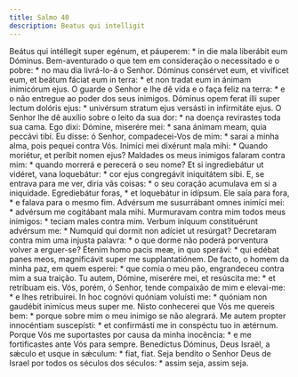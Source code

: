 ```yaml
---
title: Salmo 40
description: Beatus qui intelligit
---
```


<div class="side-by-side not-content">
  <span class="text-justify">
    Beátus qui intéllegit super egénum, et páuperem: * in die mala liberábit eum
    Dóminus.
  </span>
  <span class="text-justify">
    Bem-aventurado o que tem em consideração o necessitado e o pobre: * no mau
    dia livrá-lo-á o Senhor.
  </span>
  <span class="text-justify">
    Dóminus consérvet eum, et vivíficet eum, et beátum fáciat eum in terra: * et
    non tradat eum in ánimam inimicórum ejus.
  </span>
  <span class="text-justify">
    O guarde o Senhor e lhe dê vida e o faça feliz na terra: * e o não entregue
    ao poder dos seus inimigos.
  </span>
  <span class="text-justify">
    Dóminus opem ferat illi super lectum dolóris ejus: * univérsum stratum ejus
    versásti in infirmitáte ejus.
  </span>
  <span class="text-justify">
    O Senhor lhe dê auxílio sobre o leito da sua dor: * na doença revirastes
    toda sua cama.
  </span>
  <span class="text-justify">
    Ego dixi: Dómine, miserére mei: * sana ánimam meam, quia peccávi tibi.
  </span>
  <span class="text-justify">
    Eu disse: ó Senhor, compadecei-Vos de mim: * sarai a minha alma, pois pequei
    contra Vós.
  </span>
  <span class="text-justify">
    Inimíci mei dixérunt mala mihi: * Quando moriétur, et períbit nomen ejus?
  </span>
  <span class="text-justify">
    Maldades os meus inimigos falaram contra mim: * quando morrerá e perecerá o
    seu nome?
  </span>
  <span class="text-justify">
    Et si ingrediebátur ut vidéret, vana loquebátur: * cor ejus congregávit
    iniquitátem sibi.
  </span>
  <span class="text-justify">
    E, se entrava para me ver, diria vãs coisas: * o seu coração acumulava em si
    a iniquidade.
  </span>
  <span class="text-justify">
    Egrediebátur foras, * et loquebátur in idípsum.
  </span>
  <span class="text-justify">
    Ele saía para fora, * e falava para o mesmo fim.
  </span>
  <span class="text-justify">
    Advérsum me susurrábant omnes inimíci mei: * advérsum me cogitábant mala
    mihi.
  </span>
  <span class="text-justify">
    Murmuravam contra mim todos meus inimigos: * teciam males contra mim.
  </span>
  <span class="text-justify">
    Verbum iníquum constituérunt advérsum me: * Numquid qui dormit non adíciet
    ut resúrgat?
  </span>
  <span class="text-justify">
    Decretaram contra mim uma injusta palavra: * o que dorme não poderá
    porventura volver a erguer-se?
  </span>
  <span class="text-justify">
    Étenim homo pacis meæ, in quo sperávi: * qui edébat panes meos, magnificávit
    super me supplantatiónem.
  </span>
  <span class="text-justify">
    De facto, o homem da minha paz, em quem esperei: * que comia o meu pão,
    engrandeceu contra mim a sua traição.
  </span>
  <span class="text-justify">
    Tu autem, Dómine, miserére mei, et resúscita me: * et retríbuam eis.
  </span>
  <span class="text-justify">
    Vós, porém, ó Senhor, tende compaixão de mim e elevai-me: * e lhes
    retribuirei.
  </span>
  <span class="text-justify">
    In hoc cognóvi quóniam voluísti me: * quóniam non gaudébit inimícus meus
    super me.
  </span>
  <span class="text-justify">
    Nisto conhecerei que Vós me quereis bem: * porque sobre mim o meu inimigo se
    não alegrará.
  </span>
  <span class="text-justify">
    Me autem propter innocéntiam suscepísti: * et confirmásti me in conspéctu
    tuo in ætérnum.
  </span>
  <span class="text-justify">
    Porque Vós me suportastes por causa da minha inocência: * e me fortificastes
    ante Vós para sempre.
  </span>
  <span class="text-justify">
    Benedíctus Dóminus, Deus Israël, a sǽculo et usque in sǽculum: * fiat, fiat.
  </span>
  <span class="text-justify">
    Seja bendito o Senhor Deus de Israel por todos os séculos dos séculos: *
    assim seja, assim seja.
  </span>
</div>
